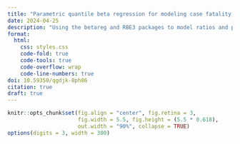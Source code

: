 ```yaml
---
title: "Parametric quantile beta regression for modeling case fatality rates of COVID-19 in Chile"
date: 2024-04-25
description: "Using the betareg and RBE3 packages to model ratios and proportions"
format: 
  html:
    css: styles.css
    code-fold: true
    code-tools: true
    code-overflow: wrap
    code-line-numbers: true
doi: 10.59350/qgdjk-8ph86
citation: true
draft: true
---
```


```r
knitr::opts_chunk$set(fig.align = "center", fig.retina = 3,
                      fig.width = 5.5, fig.height = (5.5 * 0.618),
                      out.width = "90%", collapse = TRUE)
options(digits = 3, width = 300)
```


